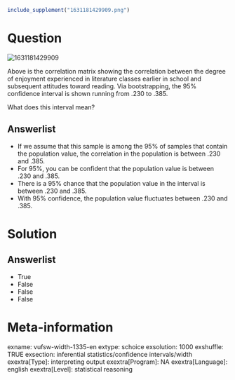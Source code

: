 ```r
include_supplement("1631181429909.png")
```

Question
========
<img src="1631181429909.png" class="fr-fic fr-dii tvcss_2"
alt="1631181429909" />  
  
Above is the correlation matrix showing the correlation between the
degree of enjoyment experienced in literature classes earlier in school
and subsequent attitudes toward reading. Via bootstrapping, the 95%
confidence interval is shown running from .230 to .385.  
  
What does this interval mean?

Answerlist
----------
* If we assume that this sample is among the 95% of samples that contain
  the population value, the correlation in the population is between .230
  and .385.
* For 95%, you can be confident that the population value is between .230
  and .385.
* There is a 95% chance that the population value in the interval is
  between .230 and .385.
* With 95% confidence, the population value fluctuates between .230 and
  .385.

Solution
========










Answerlist
----------
* True
* False
* False
* False

Meta-information
================
exname: vufsw-width-1335-en
extype: schoice
exsolution: 1000
exshuffle: TRUE
exsection: inferential statistics/confidence intervals/width
exextra[Type]: interpreting output
exextra[Program]: NA
exextra[Language]: english
exextra[Level]: statistical reasoning

